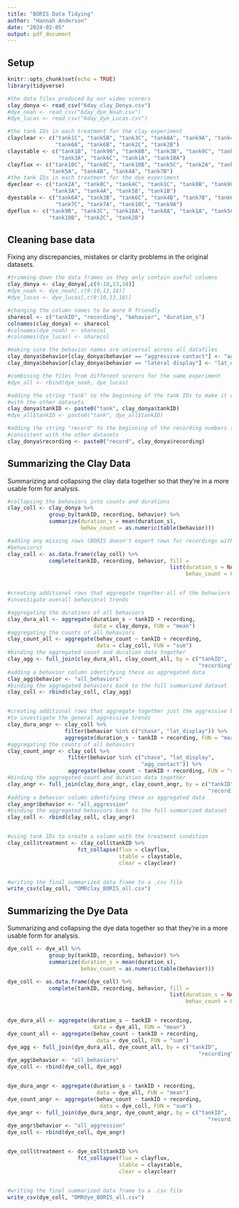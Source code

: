 ```yaml
---
title: "BORIS Data Tidying"
author: "Hannah Anderson"
date: "2024-02-05"
output: pdf_document
---
```


## Setup


```r
knitr::opts_chunk$set(echo = TRUE)
library(tidyverse)

#the data files produced by our video scorers
clay_donya <- read_csv("6day_clay_Donya.csv")
#dye_noah <- read_csv("6day_dye_Noah.csv")
#dye_lucas <- read_csv("6day_dye_Lucas.csv")

#the tank IDs in each treatment for the clay experiment
clayclear <- c("tank1C", "tank5B", "tank3C", "tank8A", "tank9A", "tank4C",
               "tank6A", "tank6B", "tank2C", "tank2B")
claystable <- c("tank1B", "tank9B", "tank8B", "tank3B", "tank9C", "tank7A",
                "tank3A", "tank6C", "tank1A", "tank10A")
clayflux <- c("tank10C", "tank8C", "tank10B", "tank5C", "tank2A", "tank7C",
             "tank5A", "tank4B", "tank4A", "tank7B")
#the tank IDs in each treatment for the dye experiment
dyeclear <- c("tank2A", "tank8C", "tank4C", "tank1C", "tank8B", "tank9C",
              "tank3A", "tank4A", "tank5B", "tank1B")
dyestable <- c("tank6A", "tank3B", "tank6C", "tank4B", "tank7B", "tank6B",
               "tank7C", "tank7A", "tank10C", "tank9A")
dyeflux <- c("tank9B", "tank3C", "tank10A", "tank8A", "tank1A", "tank5C",
             "tank10B", "tank2C", "tank2B")
```


## Cleaning base data

Fixing any discrepancies, mistakes or clarity problems in the original datasets.

```r
#trimming down the data frames so they only contain useful columns
clay_donya <- clay_donya[,c(9:10,13,18)]
#dye_noah <- dye_noah[,c(9:10,13,18)]
#dye_lucas <- dye_lucas[,c(9:10,13,18)]

#changing the column names to be more R friendly
sharecol <- c("tankID", "recording", "behavior", "duration_s")
colnames(clay_donya) <- sharecol
#colnames(dye_noah) <- sharecol
#colnames(dye_lucas) <- sharecol

#making sure the behavior names are universal across all datafiles
clay_donya$behavior[clay_donya$behavior == "aggressive contact"] <- "agg_contact"
clay_donya$behavior[clay_donya$behavior == "lateral display"] <- "lat_display"

#combining the files from different scorers for the same experiment
#dye_all <- rbind(dye_noah, dye_lucas)

#adding the string "tank" to the beginning of the tank IDs to make it consistent
#with the other datasets
clay_donya$tankID <- paste0("tank", clay_donya$tankID)
#dye_all$tankID <- paste0("tank", dye_all$tankID)

#adding the string "record" to the beginning of the recording numbers to make it
#consistent with the other datasets
clay_donya$recording <- paste0("record", clay_donya$recording)
```


## Summarizing the Clay Data

Summarizing and collapsing the clay data together so that they're in a more
usable form for analysis.

```r
#collapsing the behaviors into counts and durations
clay_coll <- clay_donya %>%
             group_by(tankID, recording, behavior) %>%
             summarize(duration_s = mean(duration_s),
                       behav_count = as.numeric(table(behavior)))

#adding any missing rows (BORIS doesn't export rows for recordings with no
#behaviors)
clay_coll <- as.data.frame(clay_coll) %>%
             complete(tankID, recording, behavior, fill =
                                                   list(duration_s = NA,
                                                        behav_count = 0))


#creating additional rows that aggregate together all of the behaviors to
#investigate overall behavioral trends

#aggregating the durations of all behaviors
clay_dura_all <- aggregate(duration_s ~ tankID + recording,
                           data = clay_donya, FUN = "mean")
#aggregating the counts of all behaviors
clay_count_all <- aggregate(behav_count ~ tankID + recording,
                            data = clay_coll, FUN = "sum")
#binding the aggregated count and duration data together
clay_agg <- full_join(clay_dura_all, clay_count_all, by = c("tankID",
                                                            "recording"))
#adding a behavior column identifying these as aggregated data
clay_agg$behavior <- "all_behaviors"
#binding the aggregated behaviors back to the full summarized dataset
clay_coll <- rbind(clay_coll, clay_agg)


#creating additional rows that aggregate together just the aggressive behaviors
#to investigate the general aggressive trends
clay_dura_angr <- clay_coll %>%
                  filter(behavior %in% c("chase", "lat_display")) %>%        
                  aggregate(duration_s ~ tankID + recording, FUN = "mean")
#aggregating the counts of all behaviors
clay_count_angr <- clay_coll %>%
                   filter(behavior %in% c("chase", "lat_display",
                                          "agg_contact")) %>%  
                   aggregate(behav_count ~ tankID + recording, FUN = "sum")
#binding the aggregated count and duration data together
clay_angr <- full_join(clay_dura_angr, clay_count_angr, by = c("tankID",
                                                               "recording"))
#adding a behavior column identifying these as aggregated data
clay_angr$behavior <- "all_aggression"
#binding the aggregated behaviors back to the full summarized dataset
clay_coll <- rbind(clay_coll, clay_angr)


#using tank IDs to create a column with the treatment condition
clay_coll$treatment <- clay_coll$tankID %>%
                      fct_collapse(flux = clayflux,
                                   stable = claystable,
                                   clear = clayclear)


#writing the final summarized data frame to a .csv file
write_csv(clay_coll, "OMRclay_BORIS_all.csv")
```


## Summarizing the Dye Data

Summarizing and collapsing the dye data together so that they're in a more
usable form for analysis.

```r
dye_coll <- dye_all %>%
             group_by(tankID, recording, behavior) %>%
             summarize(duration_s = mean(duration_s),
                       behav_count = as.numeric(table(behavior)))

dye_coll <- as.data.frame(dye_coll) %>%
             complete(tankID, recording, behavior, fill =
                                                   list(duration_s = NA,
                                                        behav_count = 0))


dye_dura_all <- aggregate(duration_s ~ tankID + recording,
                           data = dye_all, FUN = "mean")
dye_count_all <- aggregate(behav_count ~ tankID + recording,
                            data = dye_coll, FUN = "sum")
dye_agg <- full_join(dye_dura_all, dye_count_all, by = c("tankID",
                                                            "recording"))
dye_agg$behavior <- "all_behaviors"
dye_coll <- rbind(dye_coll, dye_agg)


dye_dura_angr <- aggregate(duration_s ~ tankID + recording,
                            data = dye_all, FUN = "mean")
dye_count_angr <- aggregate(behav_count ~ tankID + recording,
                             data = dye_coll, FUN = "sum")
dye_angr <- full_join(dye_dura_angr, dye_count_angr, by = c("tankID",
                                                               "recording"))
dye_angr$behavior <- "all_aggression"
dye_coll <- rbind(dye_coll, dye_angr)


dye_coll$treatment <- dye_coll$tankID %>%
                      fct_collapse(flux = clayflux,
                                   stable = claystable,
                                   clear = clayclear)


#writing the final summarized data frame to a .csv file
write_csv(dye_coll, "OMRdye_BORIS_all.csv")
```